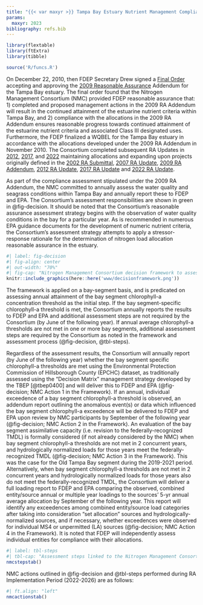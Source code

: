 ```yaml
---
title: "{{< var maxyr >}} Tampa Bay Estuary Nutrient Management Compliance Assessment"
params:
  maxyr: 2023
bibliography: refs.bib
---
```


```r
library(flextable)
library(ftExtra)
library(tibble)

source('R/funcs.R')
```

On December 22, 2010, then FDEP Secretary Drew signed a [Final Order](https://drive.google.com/file/d/1wV3w8ack_fLNK3yS-xTR7LTmziNtZ8CN/view?usp=share_link) accepting and approving the [2009 Reasonable Assurance](https://drive.google.com/file/d/10IjJAfcGFf007a5VdPXAUtUi4dx-cmsA/view?usp=drivesdk) Addendum for the Tampa Bay estuary. The final order found that the Nitrogen Management Consortium (NMC) provided FDEP reasonable assurance that: 1) completed and proposed management actions in the 2009 RA Addendum will result in the continued attainment of the estuarine nutrient criteria within Tampa Bay, and 2) compliance with the allocations in the 2009 RA Addendum ensures reasonable progress towards continued attainment of the estuarine nutrient criteria and associated Class III designated uses. Furthermore, the FDEP finalized a WQBEL for the Tampa Bay estuary in accordance with the allocations developed under the 2009 RA Addendum in November 2010. The Consortium completed subsequent RA Updates in  [2012](https://tbep.org/reasonable-assurance-plans-updates-2012/), [2017](https://tbep.org/reasonable-assurance-plans-updates-2017/), and [2022](https://drive.google.com/file/d/18HHMx4U6vHNrFyepEFuoTJ_sEKyTA_gu/view?usp=share_link) maintaining allocations and expanding upon projects originally defined in the [2002 RA Submittal](https://tbep.org/reasonable-assurance-plans-updates-2002/), [2007 RA Update](https://tbep.org/reasonable-assurance-plans-updates-2007/), [2009 RA Addendum](https://drive.google.com/file/d/10IjJAfcGFf007a5VdPXAUtUi4dx-cmsA/view?usp=drivesdk), [2012 RA Update](https://drive.google.com/file/d/1F_QmQcvGVQ78wK3jcMLMGmjs1vJ21nto/view?usp=share_link), [2017 RA Update](https://drive.google.com/file/d/1VdYE67_aZAhFq6JYQSKxx2WY2O5KwyUI/view?usp=share_link) and [2022 RA Update](https://drive.google.com/file/d/18HHMx4U6vHNrFyepEFuoTJ_sEKyTA_gu/view?usp=share_link).

As part of the compliance assessment stipulated under the 2009 RA Addendum, the NMC committed to annually assess the water quality and seagrass conditions within Tampa Bay and annually report these to FDEP and EPA. The Consortium’s assessment responsibilities are shown in green in @fig-decision. It should be noted that the Consortium’s reasonable assurance assessment strategy begins with the observation of water quality conditions in the bay for a particular year. As is recommended in numerous EPA guidance documents for the development of numeric nutrient criteria, the Consortium’s assessment strategy attempts to apply a stressor-response rationale for the determination of nitrogen load allocation reasonable assurance in the estuary.

```r
#| label: fig-decision
#| fig-align: center
#| out-width: "70%"
#| fig-cap: "Nitrogen Management Consortium decision framework to assess future reasonable assurance of adopted allocations. Actions and steps to be conducted by the NMC are shown in the circles and diamonds. Steps, decision points, and actions are outlined in @tbl-steps (below) according to the Roman numerals listed in the figure."
knitr::include_graphics(here::here('www/decisionframework.png'))
```

The framework is applied on a bay-segment basis, and is predicated on assessing annual attainment of the bay segment chlorophyll-a concentration threshold as the initial step. If the bay segment-specific chlorophyll-a threshold is met, the Consortium annually reports the results to FDEP and EPA and additional assessment steps are not required by the Consortium (by June of the following year). If annual average chlorophyll-a thresholds are not met in one or more bay segments, additional assessment steps are required by the Consortium as noted in the framework and assessment process (@fig-decision, @tbl-steps).

Regardless of the assessment results, the Consortium will annually report (by June of the following year) whether the bay segment specific chlorophyll-a thresholds are met using the Environmental Protection Commission of Hillsborough County (EPCHC) dataset, as traditionally assessed using the "Decision Matrix" management strategy developed by the TBEP [@tbep0400] and will deliver this to FDEP and EPA (@fig-decision; NMC Action 1 in the Framework). If an annual, individual exceedence of a bay segment chlorophyll-a threshold is observed, an addendum report outlining the anomalous event(s) or data which influenced the bay segment chlorophyll-a exceedence will be delivered to FDEP and EPA upon review by NMC participants by September of the following year (@fig-decision; NMC Action 2 in the Framework). An evaluation of the bay segment assimilative capacity (i.e. revision to the federally-recognized TMDL) is formally considered (if not already considered by the NMC) when bay segment chlorophyll-a thresholds are not met in 2 concurrent years, and hydrologically normalized loads for those years meet the federally-recognized TMDL (@fig-decision; NMC Action 3 in the Framework). This was the case for the Old Tampa Bay segment during the 2019-2021 period.  Alternatively, when bay segment chlorophyll-a thresholds are not met in 2 concurrent years and hydrologically normalized loads for those years also do not meet the federally-recognized TMDL, the Consortium will deliver a full loading report to FDEP and EPA comparing the observed, combined entity/source annual or multiple year loadings to the sources' 5-yr annual average allocation by September of the following year. This report will identify any exceedences among combined entity/source load categories after taking into consideration "set allocation" sources and hydrologically-normalized sources, and if necessary, whether exceedences were observed for individual MS4 or unpermitted (LA) sources (@fig-decision; NMC Action 4 in the Framework). It is noted that FDEP will independently assess individual entities for compliance with their allocations.

```r
#| label: tbl-steps
#| tbl-cap: "Assessment steps linked to the Nitrogen Management Consortium's decision framework, as depicted in the flowchart above."
nmcstepstab()
```

NMC actions outlined in @fig-decision and @tbl-steps performed during RA Implementation Period (2022-2026) are as follows:

```r
#| ft.align: "left"
nmcactionstab()
```


